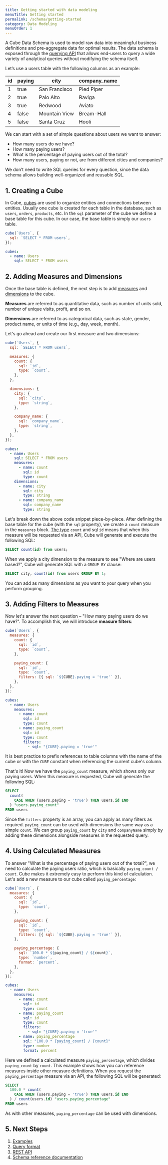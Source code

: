 ```yaml
---
title: Getting started with data modeling
menuTitle: Getting started
permalink: /schema/getting-started
category: Data Modeling
menuOrder: 1
---
```


A Cube Data Schema is used to model raw data into meaningful business
definitions and pre-aggregate data for optimal results. The data schema is
exposed through the [querying API][ref-backend-restapi] that allows end-users to
query a wide variety of analytical queries without modifying the schema itself.

Let’s use a users table with the following columns as an example:

| id  | paying | city          | company_name |
| --- | ------ | ------------- | ------------ |
| 1   | true   | San Francisco | Pied Piper   |
| 2   | true   | Palo Alto     | Raviga       |
| 3   | true   | Redwood       | Aviato       |
| 4   | false  | Mountain View | Bream-Hall   |
| 5   | false  | Santa Cruz    | Hooli        |

We can start with a set of simple questions about users we want to answer:

- How many users do we have?
- How many paying users?
- What is the percentage of paying users out of the total?
- How many users, paying or not, are from different cities and companies?

We don’t need to write SQL queries for every question, since the data schema
allows building well-organized and reusable SQL.

## 1. Creating a Cube

In Cube, [cubes][ref-schema-cube] are used to organize entities and connections
between entities. Usually one cube is created for each table in the database,
such as `users`, `orders`, `products`, etc. In the `sql` parameter of the cube
we define a base table for this cube. In our case, the base table is simply our
`users` table.

<CodeTabs>

```javascript
cube(`Users`, {
  sql: `SELECT * FROM users`,
});
```

```yaml
cubes:
  - name: Users
    sql: SELECT * FROM users
```

</CodeTabs>

## 2. Adding Measures and Dimensions

Once the base table is defined, the next step is to add
[measures][ref-schema-measures] and [dimensions][ref-schema-dimensions] to the
cube.

<InfoBox>

**Measures** are referred to as quantitative data, such as number of units sold,
number of unique visits, profit, and so on.

**Dimensions** are referred to as categorical data, such as state, gender,
product name, or units of time (e.g., day, week, month).

</InfoBox>

Let's go ahead and create our first measure and two dimensions:

<CodeTabs>

```javascript
cube(`Users`, {
  sql: `SELECT * FROM users`,

  measures: {
    count: {
      sql: `id`,
      type: `count`,
    },
  },

  dimensions: {
    city: {
      sql: `city`,
      type: `string`,
    },

    company_name: {
      sql: `company_name`,
      type: `string`,
    },
  },
});
```

```yaml
cubes:
  - name: Users
    sql: SELECT * FROM users
    measures:
      - name: count
        sql: id
        type: count
    dimensions:
      - name: city
        sql: city
        type: string
      - name: company_name
        sql: company_name
        type: string
```

</CodeTabs>

Let's break down the above code snippet piece-by-piece. After defining the base
table for the cube (with the `sql` property), we create a `count` measure in the
`measures` block. [The type][ref-schema-types-formats] `count` and sql `id`
means that when this measure will be requested via an API, Cube will generate
and execute the following SQL:

```sql
SELECT count(id) from users;
```

When we apply a city dimension to the measure to see "Where are users based?",
Cube will generate SQL with a `GROUP BY` clause:

```sql
SELECT city, count(id) from users GROUP BY 1;
```

You can add as many dimensions as you want to your query when you perform
grouping.

## 3. Adding Filters to Measures

Now let's answer the next question – "How many paying users do we have?". To
accomplish this, we will introduce **measure filters**:

<CodeTabs>

```javascript
cube(`Users`, {
  measures: {
    count: {
      sql: `id`,
      type: `count`,
    },

    paying_count: {
      sql: `id`,
      type: `count`,
      filters: [{ sql: `${CUBE}.paying = 'true'` }],
    },
  },
});
```

```yaml
cubes:
  - name: Users
    measures:
      - name: count
        sql: id
        type: count
      - name: paying_count
        sql: id
        type: count
        filters:
          - sql: "{CUBE}.paying = 'true'"
```

</CodeTabs>

<InfoBox>

It is best practice to prefix references to table columns with the name of the
cube or with the `CUBE` constant when referencing the current cube's column.

</InfoBox>

That's it! Now we have the `paying_count` measure, which shows only our paying
users. When this measure is requested, Cube will generate the following SQL:

```sql
SELECT
  count(
    CASE WHEN (users.paying = 'true') THEN users.id END
  ) "users.paying_count"
FROM users
```

Since the `filters` property is an array, you can apply as many filters as
required. `paying_count` can be used with dimensions the same way as a simple
`count`. We can group `paying_count` by `city` and `companyName` simply by
adding these dimensions alongside measures in the requested query.

## 4. Using Calculated Measures

To answer "What is the percentage of paying users out of the total?", we need to
calculate the paying users ratio, which is basically `paying_count / count`.
Cube makes it extremely easy to perform this kind of calculation. Let's add a
new measure to our cube called `paying_percentage`:

<CodeTabs>

```javascript
cube(`Users`, {
  measures: {
    count: {
      sql: `id`,
      type: `count`,
    },

    paying_count: {
      sql: `id`,
      type: `count`,
      filters: [{ sql: `${CUBE}.paying = 'true'` }],
    },

    paying_percentage: {
      sql: `100.0 * ${paying_count} / ${count}`,
      type: `number`,
      format: `percent`,
    },
  },
});
```

```yaml
cubes:
  - name: Users
    measures:
      - name: count
        sql: id
        type: count
      - name: paying_count
        sql: id
        type: count
        filters:
          - sql: "{CUBE}.paying = 'true'"
      - name: paying_percentage
        sql: "100.0 * {paying_count} / {count}"
        type: number
        format: percent
```

</CodeTabs>

Here we defined a calculated measure `paying_percentage`, which divides
`paying_count` by `count`. This example shows how you can reference measures
inside other measure definitions. When you request the `paying_percentage`
measure via an API, the following SQL will be generated:

```sql
SELECT
  100.0 * count(
    CASE WHEN (users.paying = 'true') THEN users.id END
  ) / count(users.id) "users.paying_percentage"
FROM users
```

As with other measures, `paying_percentage` can be used with dimensions.

## 5. Next Steps

1. [Examples][ref-examples]
2. [Query format][ref-backend-query-format]
3. [REST API][ref-backend-restapi]
4. [Schema reference documentation][ref-schema-cube]

[ref-backend-restapi]: /rest-api
[ref-schema-cube]: /schema/reference/cube
[ref-schema-measures]: /schema/reference/measures
[ref-schema-dimensions]: /schema/reference/dimensions
[ref-schema-types-formats]: /schema/reference/types-and-formats
[ref-examples]: /examples
[ref-backend-query-format]: /query-format
